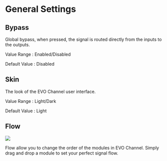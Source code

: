 # General Settings

## Bypass

Global bypass, when pressed, the signal is routed directly from the inputs to the outputs.


Value Range : Enabled/Disabled

Default Value : Disabled


## Skin

The look of the EVO Channel user interface.


Value Range : Light/Dark

Default Value : Light

## Flow

![](https://media.githubusercontent.com/media/FLUX-SE/doc_images/main/Plugins/evo-channel/ManualEvoChannel-006.png)

Flow allow you to change the order of the modules in EVO Channel. Simply drag and drop a module to set your
perfect signal flow.

